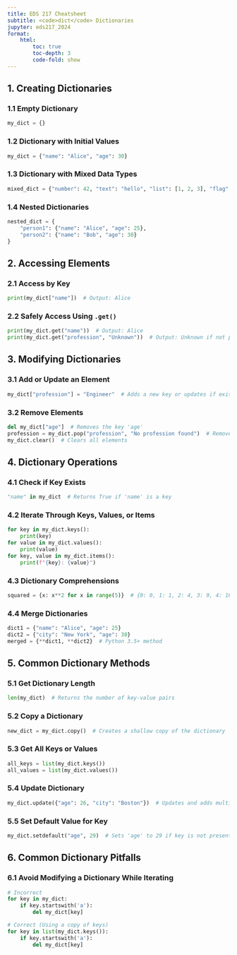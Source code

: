 ```yaml
---
title: EDS 217 Cheatsheet
subtitle: <code>dict</code> Dictionaries
jupyter: eds217_2024
format: 
    html:
        toc: true
        toc-depth: 3
        code-fold: show
---
```



## 1. Creating Dictionaries

### 1.1 Empty Dictionary
```python
my_dict = {}
```

### 1.2 Dictionary with Initial Values
```python
my_dict = {"name": "Alice", "age": 30}
```

### 1.3 Dictionary with Mixed Data Types
```python
mixed_dict = {"number": 42, "text": "hello", "list": [1, 2, 3], "flag": True}
```

### 1.4 Nested Dictionaries
```python
nested_dict = {
    "person1": {"name": "Alice", "age": 25},
    "person2": {"name": "Bob", "age": 30}
}
```

## 2. Accessing Elements

### 2.1 Access by Key
```python
print(my_dict["name"])  # Output: Alice
```

### 2.2 Safely Access Using `.get()`
```python
print(my_dict.get("name"))  # Output: Alice
print(my_dict.get("profession", "Unknown"))  # Output: Unknown if not present
```

## 3. Modifying Dictionaries

### 3.1 Add or Update an Element
```python
my_dict["profession"] = "Engineer"  # Adds a new key or updates if exists
```

### 3.2 Remove Elements
```python
del my_dict["age"]  # Removes the key 'age'
profession = my_dict.pop("profession", "No profession found")  # Removes and returns
my_dict.clear()  # Clears all elements
```

## 4. Dictionary Operations

### 4.1 Check if Key Exists
```python
"name" in my_dict  # Returns True if 'name' is a key
```

### 4.2 Iterate Through Keys, Values, or Items
```python
for key in my_dict.keys():
    print(key)
for value in my_dict.values():
    print(value)
for key, value in my_dict.items():
    print(f"{key}: {value}")
```

### 4.3 Dictionary Comprehensions
```python
squared = {x: x**2 for x in range(5)}  # {0: 0, 1: 1, 2: 4, 3: 9, 4: 16}
```

### 4.4 Merge Dictionaries
```python
dict1 = {"name": "Alice", "age": 25}
dict2 = {"city": "New York", "age": 30}
merged = {**dict1, **dict2}  # Python 3.5+ method
```

## 5. Common Dictionary Methods

### 5.1 Get Dictionary Length
```python
len(my_dict)  # Returns the number of key-value pairs
```

### 5.2 Copy a Dictionary
```python
new_dict = my_dict.copy()  # Creates a shallow copy of the dictionary
```

### 5.3 Get All Keys or Values
```python
all_keys = list(my_dict.keys())
all_values = list(my_dict.values())
```

### 5.4 Update Dictionary
```python
my_dict.update({"age": 26, "city": "Boston"})  # Updates and adds multiple keys
```

### 5.5 Set Default Value for Key
```python
my_dict.setdefault("age", 29)  # Sets 'age' to 29 if key is not present
```

## 6. Common Dictionary Pitfalls

### 6.1 Avoid Modifying a Dictionary While Iterating
```python
# Incorrect
for key in my_dict:
    if key.startswith('a'):
        del my_dict[key]

# Correct (Using a copy of keys)
for key in list(my_dict.keys()):
    if key.startswith('a'):
        del my_dict[key]
```
